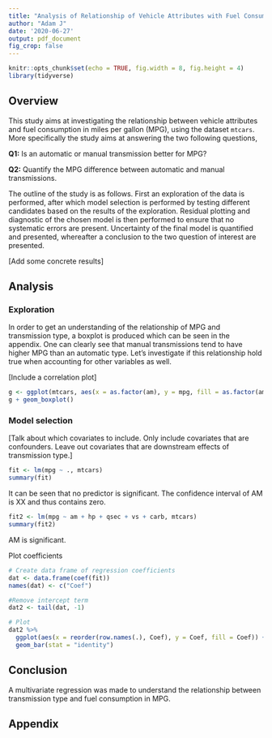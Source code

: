 ```yaml
---
title: "Analysis of Relationship of Vehicle Attributes with Fuel Consumption"
author: "Adam J"
date: '2020-06-27'
output: pdf_document
fig_crop: false
---
```


```r
knitr::opts_chunk$set(echo = TRUE, fig.width = 8, fig.height = 4)
library(tidyverse)
```

## Overview
This study aims at investigating the relationship between vehicle attributes and fuel consumption in miles per gallon (MPG), using the dataset `mtcars`. More specifically the study aims at answering the two following questions,

**Q1:** Is an automatic or manual transmission better for MPG?

**Q2:** Quantify the MPG difference between automatic and manual transmissions.

The outline of the study is as follows. First an exploration of the data is performed, after which model selection is performed by testing different candidates based on the results of the exploration. Residual plotting and diagnostic of the chosen model is then performed to ensure that no systematic errors are present. Uncertainty of the final model is quantified and presented, whereafter a conclusion to the two question of interest are presented.

[Add some concrete results]

## Analysis

### Exploration 
In order to get an understanding of the relationship of MPG and transmission type, a boxplot is produced which can be seen in the appendix. One can clearly see that manual transmissions tend to have higher MPG than an automatic type. Let's investigate if this relationship hold true when accounting for other variables as well.

[Include a correlation plot]

```r
g <- ggplot(mtcars, aes(x = as.factor(am), y = mpg, fill = as.factor(am)))
g + geom_boxplot()
```

### Model selection

[Talk about which covariates to include. Only include covariates that are confounders. Leave out covariates that are downstream effects of transmission type.]


```r
fit <- lm(mpg ~ ., mtcars)
summary(fit)

```

It can be seen that no predictor is significant. The confidence interval of AM is XX and thus contains zero.

```r
fit2 <- lm(mpg ~ am + hp + qsec + vs + carb, mtcars)
summary(fit2)
```

AM is significant.

Plot coefficients

```r
# Create data frame of regression coefficients 
dat <- data.frame(coef(fit))
names(dat) <- c("Coef")

#Remove intercept term
dat2 <- tail(dat, -1)

# Plot 
dat2 %>%
  ggplot(aes(x = reorder(row.names(.), Coef), y = Coef, fill = Coef)) +
  geom_bar(stat = "identity")


```

## Conclusion
A multivariate regression was made to understand the relationship between transmission type and fuel consumption in MPG. 











\newpage
## Appendix

```r
```


